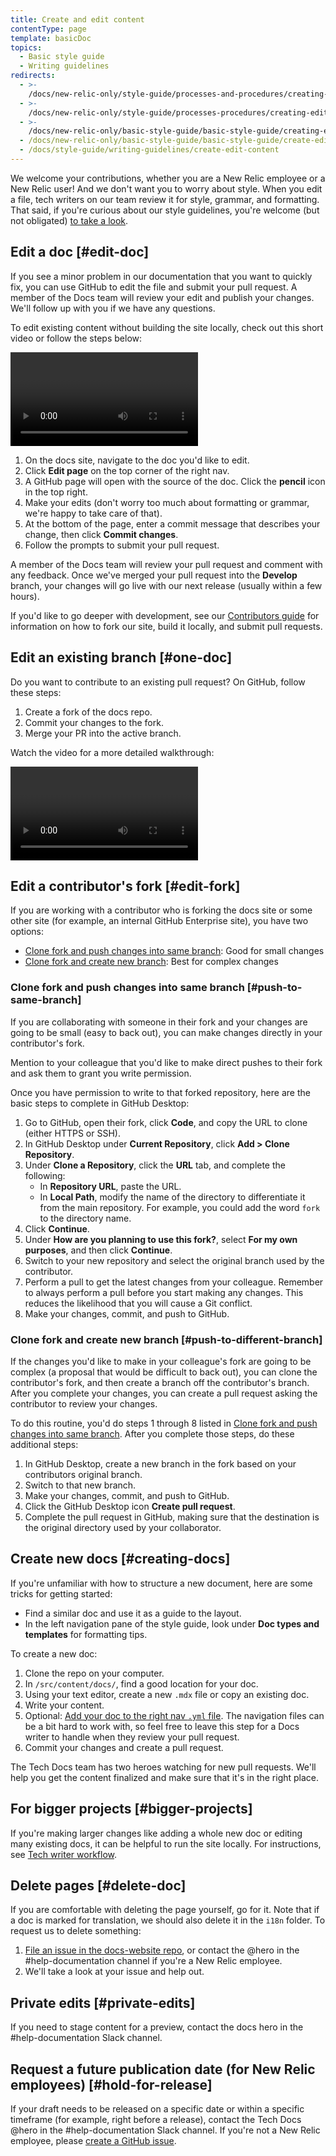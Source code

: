 ```yaml
---
title: Create and edit content
contentType: page
template: basicDoc
topics:
  - Basic style guide
  - Writing guidelines
redirects:
  - >-
    /docs/new-relic-only/style-guide/processes-and-procedures/creating-and-editing-content
  - >-
    /docs/new-relic-only/style-guide/processes-procedures/creating-editing-content
  - >-
    /docs/new-relic-only/basic-style-guide/basic-style-guide/creating-editing-content
  - /docs/new-relic-only/basic-style-guide/basic-style-guide/create-edit-content
  - /docs/style-guide/writing-guidelines/create-edit-content
---
```


We welcome your contributions, whether you are a New Relic employee or a New Relic user! And we don't want you to worry about style. When you edit a file, tech writers on our team review it for style, grammar, and formatting. That said, if you're curious about our style guidelines, you're welcome (but not obligated) [to take a look](/docs/style-guide/get-started/introduction-style-guide/).

## Edit a doc [#edit-doc]

If you see a minor problem in our documentation that you want to quickly fix, you can use GitHub to edit the file and submit your pull request. A member of the Docs team will review your edit and publish your changes. We'll follow up with you if we have any questions.

To edit existing content without building the site locally, check out this short video or follow the steps below:

<Video
  type="wistia"
  id="7hg3erav5p"
/>

1. On the docs site, navigate to the doc you'd like to edit.
2. Click **Edit page** on the top corner of the right nav.
3. A GitHub page will open with the source of the doc. Click the **pencil** icon in the top right.
4. Make your edits (don't worry too much about formatting or grammar, we're happy to take care of that).
5. At the bottom of the page, enter a commit message that describes your change, then click **Commit changes**.
6. Follow the prompts to submit your pull request.

A member of the Docs team will review your pull request and comment with any feedback. Once we've merged your pull request into the **Develop** branch, your changes will go live with our next release (usually within a few hours).

If you'd like to go deeper with development, see our [Contributors guide](https://github.com/newrelic/docs-website/blob/develop/CONTRIBUTING.md#editing-existing-pages) for information on how to fork our site, build it locally, and submit pull requests.

## Edit an existing branch [#one-doc]

Do you want to contribute to an existing pull request? On GitHub, follow these steps:

1. Create a fork of the docs repo.
2. Commit your changes to the fork.
3. Merge your PR into the active branch.

Watch the video for a more detailed walkthrough:

<Video
  type="wistia"
  id="poyranqlgs"
/>

## Edit a contributor's fork [#edit-fork]

If you are working with a contributor who is forking the docs site or some other site (for example, an internal GitHub Enterprise site), you have two options:

* [Clone fork and push changes into same branch](#push-to-same-branch): Good for small changes
* [Clone fork and create new branch](#push-to-different-branch): Best for complex changes

### Clone fork and push changes into same branch [#push-to-same-branch]

If you are collaborating with someone in their fork and your changes are going to be small (easy to back out), you can make changes directly in your contributor's fork.

Mention to your colleague that you'd like to make direct pushes to their fork and ask them to grant you write permission.

Once you have permission to write to that forked repository, here are the basic steps to complete in GitHub Desktop:

1. Go to GitHub, open their fork, click **Code**, and copy the URL to clone (either HTTPS or SSH).
2. In GitHub Desktop under **Current Repository**, click **Add > Clone Repository**.
3. Under **Clone a Repository**, click the **URL** tab, and complete the following:
    * In **Repository URL**, paste the URL.
    * In **Local Path**, modify the name of the directory to differentiate it from the main repository. For example, you could add the word `fork` to the directory name.
4. Click **Continue**.
5. Under **How are you planning to use this fork?**, select **For my own purposes**, and then click **Continue**.
7. Switch to your new repository and select the original branch used by the contributor.
8. Perform a pull to get the latest changes from your colleague.
    <Callout variant="important">
      Remember to always perform a pull before you start making any changes. This reduces the likelihood that you will cause a Git conflict.
    </Callout>
9. Make your changes, commit, and push to GitHub.

### Clone fork and create new branch [#push-to-different-branch]

If the changes you'd like to make in your colleague's fork are going to be complex (a proposal that would be difficult to back out), you can clone the contributor's fork, and then create a branch off the contributor's branch. After you complete your changes, you can create a pull request asking the contributor to review your changes.

To do this routine, you'd do steps 1 through 8 listed in [Clone fork and push changes into same branch](#push-to-same-branch). After you complete those steps, do these additional steps:

1. In GitHub Desktop, create a new branch in the fork based on your contributors original branch.
2. Switch to that new branch.
3. Make your changes, commit, and push to GitHub.
4. Click the GitHub Desktop icon **Create pull request**.
5. Complete the pull request in GitHub, making sure that the destination is the original directory used by your collaborator.

## Create new docs [#creating-docs]

If you're unfamiliar with how to structure a new document, here are some tricks for getting started:

* Find a similar doc and use it as a guide to the layout.
* In the left navigation pane of the style guide, look under **Doc types and templates** for formatting tips.

To create a new doc:

1. Clone the repo on your computer.
2. In `/src/content/docs/`, find a good location for your doc.
3. Using your text editor, create a new `.mdx` file or copy an existing doc.
4. Write your content.
5. Optional: [Add your doc to the right nav `.yml` file](/docs/style-guide/processes-procedures/understand-edit-docs-site-structure/). The navigation files can be a bit hard to work with, so feel free to leave this step for a Docs writer to handle when they review your pull request.
6. Commit your changes and create a pull request.

The Tech Docs team has two heroes watching for new pull requests. We'll help you get the content finalized and make sure that it's in the right place.

## For bigger projects [#bigger-projects]

If you're making larger changes like adding a whole new doc or editing many existing docs, it can be helpful to run the site locally. For instructions, see [Tech writer workflow](/docs/style-guide/writer-workflow/tech-writer-workflow/).

## Delete pages [#delete-doc]

If you are comfortable with deleting the page yourself, go for it. Note that if a doc is marked for translation, we should also delete it in the `i18n` folder. To request us to delete something:

1. [File an issue in the docs-website repo](https://github.com/newrelic/docs-website/issues/new/choose), or contact the @hero in the #help-documentation channel if you're a New Relic employee.
2. We'll take a look at your issue and help out.

## Private edits [#private-edits]

If you need to stage content for a preview, contact the docs hero in the #help-documentation Slack channel.

## Request a future publication date (for New Relic employees) [#hold-for-release]

If your draft needs to be released on a specific date or within a specific timeframe (for example, right before a release), contact the Tech Docs @hero in the #help-documentation Slack channel. If you're not a New Relic employee, please [create a GitHub issue](https://github.com/newrelic/docs-website/issues/new/choose).
